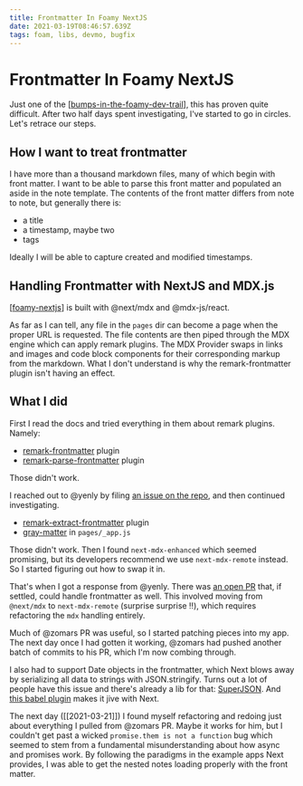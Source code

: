 ```yaml
---
title: Frontmatter In Foamy NextJS
date: 2021-03-19T08:46:57.639Z
tags: foam, libs, devmo, bugfix
---
```


# Frontmatter In Foamy NextJS

Just one of the [[bumps-in-the-foamy-dev-trail]], this has proven quite difficult. After two half days spent investigating, I've started to go in circles. Let's retrace our steps.

## How I want to treat frontmatter

I have more than a thousand markdown files, many of which begin with front matter. I want to be able to parse this front matter and populated an aside in the note template. The contents of the front matter differs from note to note, but generally there is:

- a title
- a timestamp, maybe two
- tags

Ideally I will be able to capture created and modified timestamps.

## Handling Frontmatter with NextJS and MDX.js

[[foamy-nextjs]] is built with @next/mdx and @mdx-js/react.

As far as I can tell, any file in the `pages` dir can become a page when the proper URL is requested. The file contents are then piped through the MDX engine which can apply remark plugins. The MDX Provider swaps in links and images and code block components for their corresponding markup from the markdown. What I don't understand is why the remark-frontmatter plugin isn't having an effect.

## What I did

First I read the docs and tried everything in them about remark plugins. Namely:

- [remark-frontmatter](https://github.com/remarkjs/remark-frontmatter) plugin
- [remark-parse-frontmatter](https://github.com/phuctm97/remark-parse-frontmatter) plugin

Those didn't work.

I reached out to @yenly by filing [an issue on the repo](https://github.com/yenly/foamy-nextjs/issues/10), and then continued investigating.

- [remark-extract-frontmatter](https://github.com/mrzmmr/remark-extract-frontmatter) plugin
- [gray-matter](https://github.com/jonschlinkert/gray-matter) in `pages/_app.js`

Those didn't work. Then I found `next-mdx-enhanced` which seemed promising, but its developers recommend we use `next-mdx-remote` instead. So I started figuring out how to swap it in.

That's when I got a response from @yenly. There was [an open PR](https://github.com/yenly/foamy-nextjs/pull/9) that, if settled, could handle frontmatter as well. This involved moving from `@next/mdx` to `next-mdx-remote` (surprise surprise ‼️), which requires refactoring the `mdx` handling entirely.

Much of @zomars PR was useful, so I started patching pieces into my app. The next day once I had gotten it working, @zomars had pushed another batch of commits to his PR, which I'm now combing through.

I also had to support Date objects in the frontmatter, which Next blows away by serializing all data to strings with JSON.stringify. Turns out a lot of people have this issue and there's already a lib for that: [SuperJSON](https://github.com/blitz-js/superjson). And [this babel plugin](https://github.com/blitz-js/babel-plugin-superjson-next) makes it jive with Next.

The next day ([[2021-03-21]]) I found myself refactoring and redoing just about everything I pulled from @zomars PR. Maybe it works for him, but I couldn't get past a wicked `promise.them is not a function` bug which seemed to stem from a fundamental misunderstanding about how async and promises work. By following the paradigms in the example apps Next provides, I was able to get the nested notes loading properly with the front matter.

[//begin]: # "Autogenerated link references for markdown compatibility"
[bumps-in-the-foamy-dev-trail]: bumps-in-the-foamy-dev-trail "Bumps in the Foamy Dev Trail"
[foamy-nextjs]: foamy-nextjs "Foamy NextJS Starter"
[//end]: # "Autogenerated link references"
